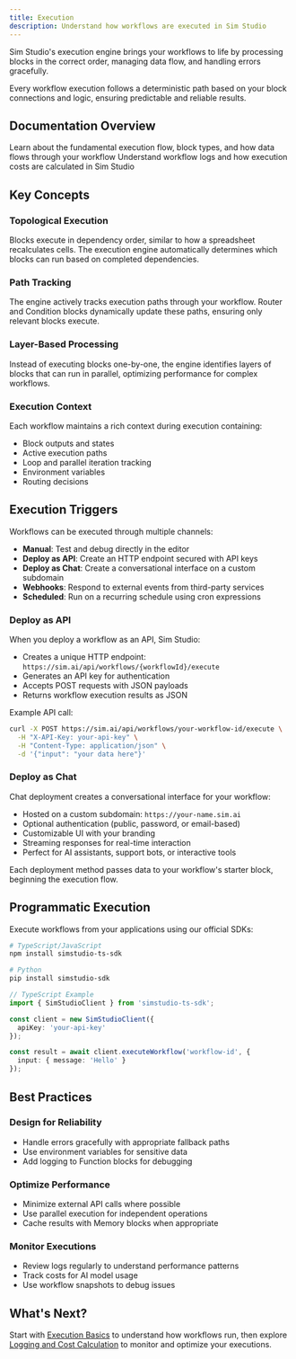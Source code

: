 ```yaml
---
title: Execution
description: Understand how workflows are executed in Sim Studio
---
```



Sim Studio's execution engine brings your workflows to life by processing blocks in the correct order, managing data flow, and handling errors gracefully.

<Callout type="info">
  Every workflow execution follows a deterministic path based on your block connections and logic, ensuring predictable and reliable results.
</Callout>

## Documentation Overview

<Cards>
  <Card title="Execution Basics" href="/execution/basics">
    Learn about the fundamental execution flow, block types, and how data flows through your
    workflow
  </Card>

  <Card title="Logging and Cost Calculation" href="/execution/advanced">
    Understand workflow logs and how execution costs are calculated in Sim Studio
  </Card>
</Cards>

## Key Concepts

### Topological Execution
Blocks execute in dependency order, similar to how a spreadsheet recalculates cells. The execution engine automatically determines which blocks can run based on completed dependencies.

### Path Tracking
The engine actively tracks execution paths through your workflow. Router and Condition blocks dynamically update these paths, ensuring only relevant blocks execute.

### Layer-Based Processing
Instead of executing blocks one-by-one, the engine identifies layers of blocks that can run in parallel, optimizing performance for complex workflows.

### Execution Context
Each workflow maintains a rich context during execution containing:
- Block outputs and states
- Active execution paths
- Loop and parallel iteration tracking
- Environment variables
- Routing decisions

## Execution Triggers

Workflows can be executed through multiple channels:

- **Manual**: Test and debug directly in the editor
- **Deploy as API**: Create an HTTP endpoint secured with API keys
- **Deploy as Chat**: Create a conversational interface on a custom subdomain
- **Webhooks**: Respond to external events from third-party services
- **Scheduled**: Run on a recurring schedule using cron expressions

### Deploy as API

When you deploy a workflow as an API, Sim Studio:
- Creates a unique HTTP endpoint: `https://sim.ai/api/workflows/{workflowId}/execute`
- Generates an API key for authentication
- Accepts POST requests with JSON payloads
- Returns workflow execution results as JSON

Example API call:
```bash
curl -X POST https://sim.ai/api/workflows/your-workflow-id/execute \
  -H "X-API-Key: your-api-key" \
  -H "Content-Type: application/json" \
  -d '{"input": "your data here"}'
```

### Deploy as Chat

Chat deployment creates a conversational interface for your workflow:
- Hosted on a custom subdomain: `https://your-name.sim.ai`
- Optional authentication (public, password, or email-based)
- Customizable UI with your branding
- Streaming responses for real-time interaction
- Perfect for AI assistants, support bots, or interactive tools

Each deployment method passes data to your workflow's starter block, beginning the execution flow.

## Programmatic Execution

Execute workflows from your applications using our official SDKs:

```bash
# TypeScript/JavaScript
npm install simstudio-ts-sdk

# Python
pip install simstudio-sdk
```

```typescript
// TypeScript Example
import { SimStudioClient } from 'simstudio-ts-sdk';

const client = new SimStudioClient({ 
  apiKey: 'your-api-key' 
});

const result = await client.executeWorkflow('workflow-id', {
  input: { message: 'Hello' }
});
```

## Best Practices

### Design for Reliability
- Handle errors gracefully with appropriate fallback paths
- Use environment variables for sensitive data
- Add logging to Function blocks for debugging

### Optimize Performance
- Minimize external API calls where possible
- Use parallel execution for independent operations
- Cache results with Memory blocks when appropriate

### Monitor Executions
- Review logs regularly to understand performance patterns
- Track costs for AI model usage
- Use workflow snapshots to debug issues

## What's Next?

Start with [Execution Basics](/execution/basics) to understand how workflows run, then explore [Logging and Cost Calculation](/execution/advanced) to monitor and optimize your executions.
